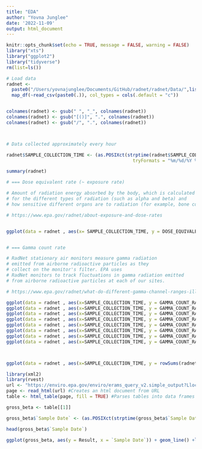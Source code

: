 ```yaml
---
title: "EDA"
author: "Yovna Junglee"
date: '2022-11-09'
output: html_document
---
```


```r
knitr::opts_chunk$set(echo = TRUE, message = FALSE, warning = FALSE)
library("xts")
library("ggplot2")
library("tidyverse")
rm(list=ls())


```


```r

# Load data
radnet <-
  paste0("/Users/yovnajunglee/Documents/GitHub/radnet/radnet/Data/",list.files(path = "/Users/yovnajunglee/Documents/GitHub/radnet/radnet/Data", pattern = "*.csv")) %>% 
  map_df(~read_csv(paste0(.)), col_types = cols(.default = "c"))


colnames(radnet) <- gsub(" ", "_", colnames(radnet))
colnames(radnet) <- gsub("[()]", ".", colnames(radnet))
colnames(radnet) <- gsub("/", ".", colnames(radnet))



# Data collected approximately every hour

radnet$SAMPLE_COLLECTION_TIME <- (as.POSIXct(strptime(radnet$SAMPLE_COLLECTION_TIME, "%m/%d/%Y %H:%M:%S"), 
                                               tryFormats = "%m/%d/%Y %H:%M:%S", tz = "UTC"))


```


```r
summary(radnet)
```

```r

# === Dose equivalent rate (~ exposure rate)

# Amount of radiation energy absorbed by the body, which is calculated to account
# for the different types of radiation (such as alpha and beta) and
# how sensitive different organs are to radiation (for example, bone compared to lungs).

# https://www.epa.gov/radnet/about-exposure-and-dose-rates


ggplot(data = radnet , aes(x= SAMPLE_COLLECTION_TIME, y = DOSE_EQUIVALENT_RATE_.nSv.h. ))  + geom_line()



```


```r

# === Gamma count rate

# RadNet stationary air monitors measure gamma radiation 
# emitted from airborne radioactive particles as they
# collect on the monitor's filter. EPA uses
# RadNet monitors to track fluctuations in gamma radiation emitted 
# from airborne radioactive particles at each of our sites. 

# https://www.epa.gov/radnet/what-do-different-gamma-channel-ranges-illustrate-what-does-each-range-represent

ggplot(data = radnet , aes(x=SAMPLE_COLLECTION_TIME, y = GAMMA_COUNT_RATE_R02_.CPM.)) + geom_line()
ggplot(data = radnet , aes(x=SAMPLE_COLLECTION_TIME, y = GAMMA_COUNT_RATE_R03_.CPM.)) + geom_line()
ggplot(data = radnet , aes(x=SAMPLE_COLLECTION_TIME, y = GAMMA_COUNT_RATE_R04_.CPM.)) + geom_line()
ggplot(data = radnet , aes(x=SAMPLE_COLLECTION_TIME, y = GAMMA_COUNT_RATE_R05_.CPM.)) + geom_line()
ggplot(data = radnet , aes(x=SAMPLE_COLLECTION_TIME, y = GAMMA_COUNT_RATE_R06_.CPM.)) + geom_line()
ggplot(data = radnet , aes(x=SAMPLE_COLLECTION_TIME, y = GAMMA_COUNT_RATE_R07_.CPM.)) + geom_line()
ggplot(data = radnet , aes(x=SAMPLE_COLLECTION_TIME, y = GAMMA_COUNT_RATE_R08_.CPM.)) + geom_line()
ggplot(data = radnet , aes(x=SAMPLE_COLLECTION_TIME, y = GAMMA_COUNT_RATE_R09_.CPM.)) + geom_line()



ggplot(data = radnet , aes(x=SAMPLE_COLLECTION_TIME, y = rowSums(radnet[,4:11]))) + geom_line()


```


```r
library(xml2)
library(rvest)
url <- "https://enviro.epa.gov/enviro/erams_query_v2.simple_output?Llocation=Station&pStation=1&subloc=CARLSBAD%2CNM&media=AIR-FILTER&radi=Gross+Beta&Fromyear=1978&Toyear=2022&units=SI"
page <- read_html(url) #Creates an html document from URL
table <- html_table(page, fill = TRUE) #Parses tables into data frames

gross_beta <- table[[1]]

gross_beta$`Sample Date` <- (as.POSIXct(strptime(gross_beta$`Sample Date`, "%d-%b-%y"), tryFormats = "%d-%b-%y", tz = "UTC"))

head(gross_beta$`Sample Date`)

ggplot(gross_beta, aes(y = Result, x = `Sample Date`)) + geom_line() +labs(y = "Gross beta")

```

